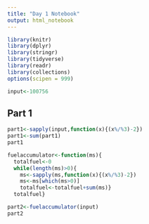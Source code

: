 ```yaml
---
title: "Day 1 Notebook"
output: html_notebook
---
```


```r
library(knitr)
library(dplyr)
library(stringr)
library(tidyverse)
library(readr)
library(collections)
options(scipen = 999)
```

```r
input<-100756
```

## Part 1


```r
part1<-sapply(input,function(x){(x%/%3)-2})
part1<-sum(part1)
part1
```
```r
fuelaccumulator<-function(ms){
  totalfuel<-0
  while(length(ms)>0){
    ms<-sapply(ms,function(x){(x%/%3)-2})
    ms<-ms[which(ms>0)]
    totalfuel<-totalfuel+sum(ms)}
  totalfuel}

part2<-fuelaccumulator(input)
part2
```

